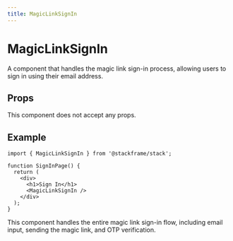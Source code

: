 ```yaml
---
title: MagicLinkSignIn
---
```


# MagicLinkSignIn

A component that handles the magic link sign-in process, allowing users to sign in using their email address.

## Props

This component does not accept any props.

## Example

```tsx
import { MagicLinkSignIn } from '@stackframe/stack';

function SignInPage() {
  return (
    <div>
      <h1>Sign In</h1>
      <MagicLinkSignIn />
    </div>
  );
}
```

This component handles the entire magic link sign-in flow, including email input, sending the magic link, and OTP verification.
